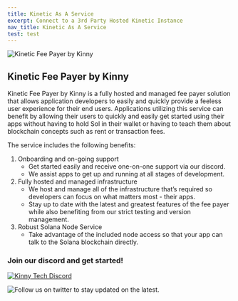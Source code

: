 ```yaml
---
title: Kinetic As A Service
excerpt: Connect to a 3rd Party Hosted Kinetic Instance
nav_title: Kinetic As A Service
test: test
---
```


![Kinetic Fee Payer by Kinny](/images/Kinetic_Kinny_logo500x500.png)

## Kinetic Fee Payer by Kinny

Kinetic Fee Payer by Kinny is a fully hosted and managed fee payer solution that allows application developers to easily and quickly provide a feeless user experience for their end users. Applications utilizing this service can benefit by allowing their users to quickly and easily get started using their apps without having to hold Sol in their wallet or having to teach them about blockchain concepts such as rent or transaction fees.

The service includes the following benefits:

1. Onboarding and on-going support
   - Get started easily and receive one-on-one support via our discord.
   - We assist apps to get up and running at all stages of development.
2. Fully hosted and managed infrastructure
   - We host and manage all of the infrastructure that’s required so developers can focus on what matters most - their apps.
   - Stay up to date with the latest and greatest features of the fee payer while also benefiting from our strict testing and version management.
3. Robust Solana Node Service
   - Take advantage of the included node access so that your app can talk to the Solana blockchain directly.

### Join our discord and get started!

[![Kinny Tech Discord](/images/discord-logo-black.svg)](https://discord.gg/wAERWVn4V5)

![Follow](https://twitter.com/KinnyTech) us on twitter to stay updated on the latest.
